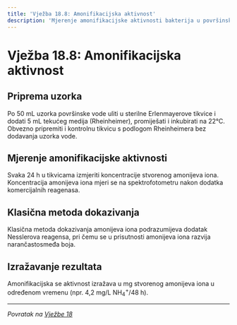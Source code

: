 ```yaml
---
title: 'Vježba 18.8: Amonifikacijska aktivnost'
description: 'Mjerenje amonifikacijske aktivnosti bakterija u površinskoj vodi'
---
```


# Vježba 18.8: Amonifikacijska aktivnost

## Priprema uzorka

Po 50 mL uzorka površinske vode uliti u sterilne Erlenmayerove tikvice i dodati 5 mL tekućeg medija (Rheinheimer), promiješati i inkubirati na 22°C. Obvezno pripremiti i kontrolnu tikvicu s podlogom Rheinheimera bez dodavanja uzorka vode.

## Mjerenje amonifikacijske aktivnosti

Svaka 24 h u tikvicama izmjeriti koncentracije stvorenog amonijeva iona. Koncentracija amonijeva iona mjeri se na spektrofotometru nakon dodatka komercijalnih reagenasa.

## Klasična metoda dokazivanja

Klasična metoda dokazivanja amonijeva iona podrazumijeva dodatak Nesslerova reagensa, pri čemu se u prisutnosti amonijeva iona razvija narančastosmeđa boja.

## Izražavanje rezultata

Amonifikacijska se aktivnost izražava u mg stvorenog amonijeva iona u određenom vremenu (npr. 4,2 mg/L NH<sub>4</sub><sup>+</sup>/48 h).

---

*Povratak na [Vježbe 18](/poglavlje-18/vjezbe-18)*


